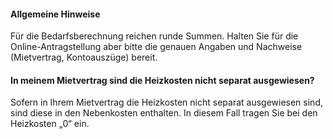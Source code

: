 #### Allgemeine Hinweise

Für die Bedarfsberechnung reichen runde Summen. Halten Sie für die Online-Antragstellung aber bitte die genauen Angaben und Nachweise (Mietvertrag, Kontoauszüge) bereit.

#### In meinem Mietvertrag sind die Heizkosten nicht separat ausgewiesen?

Sofern in Ihrem Mietvertrag die Heizkosten nicht separat ausgewiesen sind, sind diese in den Nebenkosten enthalten. In diesem Fall tragen Sie bei den Heizkosten „0“ ein.
